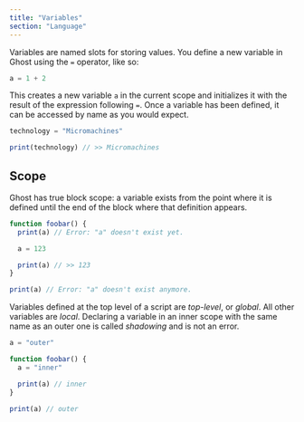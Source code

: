 ```yaml
---
title: "Variables"
section: "Language"
---
```


Variables are named slots for storing values. You define a new variable in Ghost using the `=` operator, like so:

```typescript
a = 1 + 2
```

This creates a new variable `a` in the current scope and initializes it with the result of the expression following `=`. Once a variable has been defined, it can be accessed by name as you would expect.

```typescript
technology = "Micromachines"

print(technology) // >> Micromachines
```

## Scope

Ghost has true block scope: a variable exists from the point where it is defined until the end of the block where that definition appears.

```typescript
function foobar() {
  print(a) // Error: "a" doesn't exist yet.

  a = 123

  print(a) // >> 123
}

print(a) // Error: "a" doesn't exist anymore.
```

Variables defined at the top level of a script are _top-level_, or _global_. All other variables are _local_. Declaring a variable in an inner scope with the same name as an outer one is called _shadowing_ and is not an error.

```typescript
a = "outer"

function foobar() {
  a = "inner"

  print(a) // inner
}

print(a) // outer
```